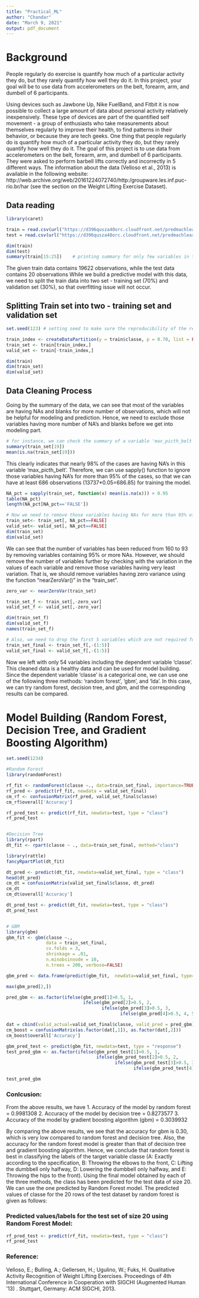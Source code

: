 ---
title: "Practical_ML"
author: "Chandar"
date: "March 9, 2021"
output: pdf_document
---

# Background
People regularly do exercise is quantify how  much of a particular activity they do, but they rarely quantify how well they do it. In this project, your goal will be to use data from accelerometers on the belt, forearm, arm, and dumbell of 6 participants.

Using devices such as Jawbone Up, Nike FuelBand, and Fitbit it is now possible to collect a large amount of data about personal activity relatively inexpensively. These type of devices are part of the quantified self movement - a group of enthusiasts who take measurements about themselves regularly to improve their health, to find patterns in their behavior, or because they are tech geeks. One thing that people regularly do is quantify how much of a particular activity they do, but they rarely quantify how well they do it. 
The goal of this project is to use data from accelerometers on the belt, forearm, arm, and dumbell of 6 participants. They were asked to perform barbell lifts correctly and incorrectly in 5 different ways. The information about the data (Velloso et al., 2013) is available in the following website: http://web.archive.org/web/20161224072740/http:/groupware.les.inf.puc-rio.br/har (see the section on the Weight Lifting Exercise Dataset). 


## Data reading
```{r}
library(caret)

train = read.csv(url("https://d396qusza40orc.cloudfront.net/predmachlearn/pml-training.csv"))
test = read.csv(url("https://d396qusza40orc.cloudfront.net/predmachlearn/pml-testing.csv"))

dim(train)
dim(test)
summary(train[15:25])    # printing summary for only few variables in the train dataset
```

The given train data contains 19622 observations, while the test data contains 20 observations While we build a predictive model with this data, we need to split the train data into two set - training set (70%) and validation set (30%), so that overfitting issue will not occur.

## Splitting Train set into two - training set and validation set 

```{r}
set.seed(123) # setting seed to make sure the reproducibility of the result

train_index <- createDataPartition(y = train$classe, p = 0.70, list = FALSE)
train_set <- train[train_index,]
valid_set <- train[-train_index,]

dim(train)
dim(train_set)
dim(valid_set)
```


## Data Cleaning Process
Going by the summary of the data, we can see that most of the variables are having NAs and blanks for more number of observations, which will not be helpful for modeling and prediction. Hence, we need to exclude those variables having more number of NA's and blanks before we get into modeling part. 

```{r}
# for instance, we can check the summary of a variable 'max_picth_belt'
summary(train_set[19])
mean(is.na(train_set[19]))
```

This clearly indicates that nearly 98% of the cases are having NA's in this variable 'max_picth_belt'. Therefore, we can use sapply() function to ignore those variables having NA's for more than 95% of the cases, so that we can have at least 686 observations (13737*0.05=686.85) for training the model.


```{r}
NA_pct = sapply(train_set, function(x) mean(is.na(x))) > 0.95
table(NA_pct)
length(NA_pct[NA_pct=='FALSE'])

# Now we need to remove those variables having NAs for more than 95% of th cases
train_set<- train_set[, NA_pct==FALSE]
valid_set<- valid_set[, NA_pct==FALSE]
dim(train_set)
dim(valid_set)
```


We can see that the number of variables has been reduced from 160 to 93 by removing variables containing 95% or more NAs. However, we should remove the number of variables further by checking with the variation in the values of each variable and remove those variables having very least variation. That is, we should remove variables having zero variance using the function "nearZeroVar()" in the "train_set".

```{r}
zero_var <- nearZeroVar(train_set)

train_set_f <- train_set[,-zero_var]
valid_set_f <- valid_set[,-zero_var]

dim(train_set_f)
dim(valid_set_f)
names(train_set_f)

# Also, we need to drop the first 5 variables which are not required for modeling as they are like index variables 
train_set_final <- train_set_f[,-(1:5)]
valid_set_final <- valid_set_f[,-(1:5)]

```
Now we left with only 54 variables including the dependent variable 'classe'. This cleaned data is a healthy data and can be used for model building. Since the dependent variable 'classe' is a categorical one, we can use one of the following three methods: 'random forest', 'gbm', and 'lda'. In this case, we can try random forest, decision tree, and gbm, and the corresponding results can be compared. 

# Model Building (Random Forest, Decision Tree, and Gradient Boosting Algorithm)

```{r}
set.seed(1234)

#Random Forest
library(randomForest)

rf_fit <- randomForest(classe ~., data=train_set_final, importance=TRUE, method="class")
rf_pred <- predict(rf_fit, newdata = valid_set_final)
cm_rf <- confusionMatrix(rf_pred, valid_set_final$classe)
cm_rf$overall['Accuracy']    

rf_pred_test <- predict(rf_fit, newdata=test, type = "class")
rf_pred_test


#Decision Tree
library(rpart)
dt_fit <- rpart(classe ~ ., data=train_set_final, method="class")

library(rattle)
fancyRpartPlot(dt_fit)

dt_pred <- predict(dt_fit, newdata=valid_set_final, type = "class")
head(dt_pred)
cm_dt = confusionMatrix(valid_set_final$classe, dt_pred)
cm_dt
cm_dt$overall['Accuracy']

dt_pred_test <- predict(dt_fit, newdata=test, type = "class")
dt_pred_test


# GBM
library(gbm)
gbm_fit <- gbm(classe ~.,
               data = train_set_final,             
               cv.folds = 3,
               shrinkage = .01,
               n.minobsinnode = 10,
               n.trees = 200, verbose=FALSE)

gbm_pred <- data.frame(predict(gbm_fit,  newdata=valid_set_final, type="response"))

max(gbm_pred[2,])

pred_gbm <- as.factor(ifelse(gbm_pred[1]>0.5, 1,
                             ifelse(gbm_pred[2]>0.5, 2,
                                    ifelse(gbm_pred[3]>0.5, 3,
                                           ifelse(gbm_pred[4]>0.5, 4, 5)))))

dat = cbind(valid_actual=valid_set_final$classe, valid_pred = pred_gbm)
cm_boost = confusionMatrix(as.factor(dat[,1]), as.factor(dat[,2]))
cm_boost$overall['Accuracy'] 

gbm_pred_test <- predict(gbm_fit, newdata=test, type = "response")
test_pred_gbm <- as.factor(ifelse(gbm_pred_test[1]>0.5, 1,
                                  ifelse(gbm_pred_test[2]>0.5, 2,
                                         ifelse(gbm_pred_test[3]>0.5, 3,
                                                ifelse(gbm_pred_test[4]>0.5, 4, 5)))))

test_pred_gbm

```

### Conlcusion:
From the above results, we have 
  1. Accuracy of the model by random forest = 0.9981308 
  2. Accuracy of the model by decision tree = 0.8273577
  3. Accuracy of the model by gradient boosting algorithm (gbm) = 0.3039932

By comparing the above results, we see that the accuracy for gbm is 0.30, which is very low compared to random forest and decision tree. Also, the accuracy for the random forest model is greater than that of decision tree and gradient boosting algorithm. Hence, we conclude that random forest is best in classifying the labels of the target variable classe (A: Exactly according to the specification, B: Throwing the elbows to the front, C: Lifting the dumbbell only halfway, D: Lowering the dumbbell only halfway, and E: Throwing the hips to the front). Using the final model obtained by each of the three methods, the class has been predicted for the test data of size 20. We can use the one predicted by Random Forest model. The predicted values of classe for the 20 rows of the test dataset by random forest is given as follows: 

### Predicted values/labels for the test set of size 20 using Random Forest Model:
```{r, echo=FALSE}
rf_pred_test <- predict(rf_fit, newdata=test, type = "class")
rf_pred_test
```


### Reference: 
Velloso, E.; Bulling, A.; Gellersen, H.; Ugulino, W.; Fuks, H. Qualitative Activity Recognition of Weight Lifting Exercises. Proceedings of 4th International Conference in Cooperation with SIGCHI (Augmented Human '13) . Stuttgart, Germany: ACM SIGCHI, 2013.



